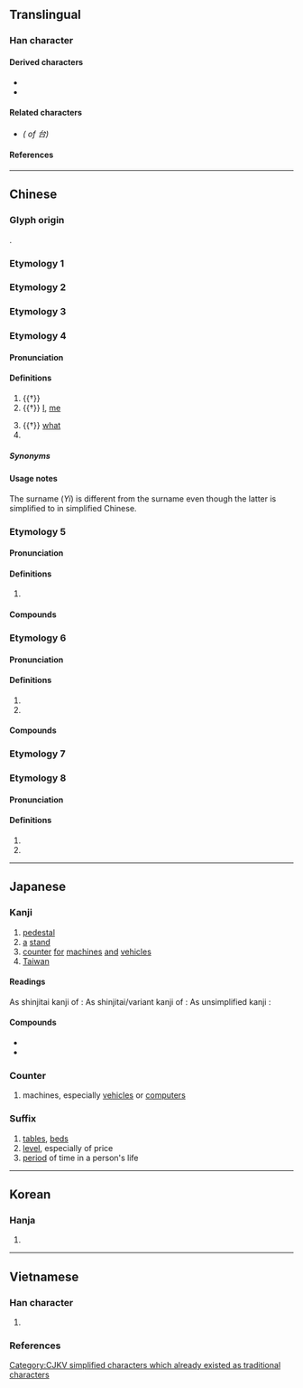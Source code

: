 {{also|臺|檯|颱|枱}}
{{character info/new}}
==Translingual==
{{stroke order|strokes=5}}
{{ja-forms|台|台|[[臺]]/台}}

===Han character===
{{Han char|rn=30|rad=口|as=02|sn=5|four=23600|canj=IR|ids=⿱厶口}}

====Derived characters====
* {{l|mul|[[佁]], [[冶]], [[咍]], [[坮]], [[始]], [[孡]], [[𭘚]], [[怡]], [[抬]], [[治]], [[迨]], [[𣅿]], [[胎]], [[枱]], [[殆]], [[𣭆]], [[炲]], [[珆]], [[兘]], [[𤫳]], [[眙]], [[𥙉]], [[秮]], [[𥹋]], [[紿]]([[绐]]), [[耛]], [[𧉟]], [[詒]]([[诒]]), [[貽]]([[贻]]), [[跆]], [[軩]], [[鈶]]([[𬭀]]), [[𣖤]], [[颱]], [[飴]]([[饴]]), [[駘]]([[骀]]), [[𩲥]], [[鮐]]([[鲐]]), [[𩿡]], [[齝]]}}
* {{l|mul|[[乨]], [[刣]], [[𠄩]], [[𠡇]], [[㣍]], [[邰]], [[𪱜]], [[㰧]], [[𢦯]], [[瓵]], [[𫨩]], [[𧠜]], [[辝]], [[𩒎]]([[𫖭]]), [[苔]], [[笞]], [[㾂]], [[怠]], [[枲]], [[炱]], [[𥁐]], [[𫢼]], [[𬆗]], [[𮩻]], [[袬]], [[囼]]}}

====Related characters====
* {{l|mul|[[臺]]}} ''({{w|Traditional Chinese|Traditional form}} of 台)''

====References====
{{Han ref|kx=0172.130|dkj=03246|dj=0384.010|hdz=10575.020|uh=53F0}}

----

==Chinese==

===Glyph origin===
{{Han etym}}
{{Han compound|㠯|口|c1=p|c2=s|t2=mouth|ls=psc}}.

===Etymology 1===
{{zh-see|臺}}

===Etymology 2===
{{zh-see|颱}}

===Etymology 3===
{{zh-see|檯}}

===Etymology 4===
{{zh-forms}}
{{zh-wp|zh:台姓}}

====Pronunciation====
{{zh-pron
|m=yí
|c=ji4
|h=
|mn=î
|w=
|mc=1
|oc=1,4
|ma=
|cat=a,pron,pn
}}

====Definitions====
{{zh-hanzi}}

# {{†}} {{zh-original|怡|[[happy]], [[pleased]]}}
# {{†}} [[I]], [[me]]
#: {{zh-x|非 台 小子 敢 行 稱 亂。|It is not '''I''', the little child, who dare to raise a rebellion.|CL|ref=Shangshu}}
# {{†}} [[what]]
# {{surname|lang=zh}}

=====Synonyms=====
{{zh-dial|我}}

====Usage notes====
The surname {{lang|zh|台}} (''Yí'') is different from the surname {{zh-l|臺*|Tái}} even though the latter is simplified to {{lang|zh|台}} in simplified Chinese.

===Etymology 5===
{{zh-forms}}

====Pronunciation====
{{zh-pron
|m=tāi
|c=toi1
|h=
|mn=thai
|w=
|mc=2
|oc=n,1
|ma=
|cat=pn
}}

====Definitions====
{{zh-hanzi}}

# {{zh-used2|p}}

====Compounds====
{{zh-der|天台山|台州}}

===Etymology 6===
{{zh-forms}}

====Pronunciation====
{{zh-pron
|m=tái
|mc=2
|oc=n,1
|ma=
|cat=pn
}}

====Definitions====
{{zh-hanzi}}

# {{zh-used|三台}}
# {{zh-alt-form|邰}}
====Compounds====
{{zh-der|台山}}

===Etymology 7===
{{zh-see|鮐|v}}

===Etymology 8===
{{zh-forms}}
====Pronunciation====
{{zh-pron
|m=sì
|cat=v,n
}}

====Definitions====
{{zh-hanzi}}

# {{zh-alt-form|嗣}}
# {{zh-alt-form|始}}

----

==Japanese==
{{ja-kanji forms|台|臺}}
 
===Kanji===
{{ja-kanji|grade=2|rs=口02|kyu=臺}}
 
# [[pedestal]]
# [[a]] [[stand]]
# [[counter]] [[for]] [[machines]] [[and]] [[vehicles]]
# [[Taiwan]]
 
====Readings====
As shinjitai kanji of {{ja-l|臺}}:
{{ja-readings
|goon=だい
|kanon=たい
|kun=うてな-, しもべ-, つかさ-, よろこぶ-, われ-
|nanori=だい, もと
}}
As shinjitai/variant kanji of {{ja-l|颱}}:
{{ja-readings
|goon=たい
|kanon=たい
}}
As unsimplified kanji {{ja-l|台}}:
{{ja-readings
|goon=い
|kanon=い
}}
 
====Compounds====
* {{ja-r|仙台|せんだい}}
* {{ja-r|台所|だいどころ}}
 
===Counter===
{{ja-pos|だい|counter}}
 
# machines, especially [[vehicles]] or [[computer]]s
 
===Suffix===
{{ja-pos|だい|suffix}}
 
# [[table]]s, [[bed]]s
# [[level]], especially of price
# [[period]] of time in a person's life

----

==Korean==

===Hanja===
{{ko-hanja|hangeul=[[태]], [[이]], [[대]]|rv=tae, i, dae|mr=t'ae, i, dae}}

# {{defn|lang=ko|sort=口02}}

----

==Vietnamese==

===Han character===
{{vi-readings|rs=口02
|hanviet=thai-tdcndg;tdcntd;gdhn, đài-tdcntd;gdhn
|phienthiet=湯來 thang lai, 堂來 đoàng lai
|nom=thơi-tdcndg;tdcntd;gdhn;btcn;taberd, thai-tdcndg;tdcntd;gdhn;taberd, thay-tdcndg;tdcntd;btcn;taberd, hay-tdcndg;tdcntd, đài-tdcntd;btcn, thài-tdcntd, hai-gdhn, đày-btcn
}}

# {{defn|lang=vi|sort=口02}}

===References===
<references/>

[[Category:CJKV simplified characters which already existed as traditional characters]]